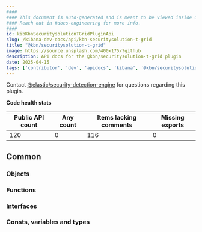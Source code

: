 ```yaml
---
####
#### This document is auto-generated and is meant to be viewed inside our experimental, new docs system.
#### Reach out in #docs-engineering for more info.
####
id: kibKbnSecuritysolutionTGridPluginApi
slug: /kibana-dev-docs/api/kbn-securitysolution-t-grid
title: "@kbn/securitysolution-t-grid"
image: https://source.unsplash.com/400x175/?github
description: API docs for the @kbn/securitysolution-t-grid plugin
date: 2025-04-15
tags: ['contributor', 'dev', 'apidocs', 'kibana', '@kbn/securitysolution-t-grid']
---
```




Contact [@elastic/security-detection-engine](https://github.com/orgs/elastic/teams/security-detection-engine) for questions regarding this plugin.

**Code health stats**

| Public API count  | Any count | Items lacking comments | Missing exports |
|-------------------|-----------|------------------------|-----------------|
| 120 | 0 | 116 | 0 |

## Common

### Objects
<DocDefinitionList data={kbnSecuritysolutionTGridObj.common.objects}/>

### Functions
<DocDefinitionList data={kbnSecuritysolutionTGridObj.common.functions}/>

### Interfaces
<DocDefinitionList data={kbnSecuritysolutionTGridObj.common.interfaces}/>

### Consts, variables and types
<DocDefinitionList data={kbnSecuritysolutionTGridObj.common.misc}/>

